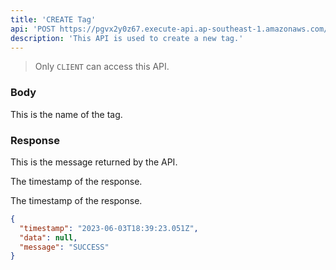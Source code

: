 ```yaml
---
title: 'CREATE Tag'
api: 'POST https://pgvx2y0z67.execute-api.ap-southeast-1.amazonaws.com/dev/api/v1/master/tag'
description: 'This API is used to create a new tag.'
---
```


> Only `CLIENT` can access this API.

### Body

<ParamField
  body='tag'
  type='string'
  required>
  This is the name of the tag.
</ParamField>

### Response

<ResponseField
  name='message'
  type='string'>
  This is the message returned by the API.
</ResponseField>

<ResponseField
  name='timestamp'
  type='Date'>
  The timestamp of the response.
</ResponseField>

<ResponseField
  name='data'
  type='null'>
  The timestamp of the response.
</ResponseField>

<ResponseExample>

```json Response
{
  "timestamp": "2023-06-03T18:39:23.051Z",
  "data": null,
  "message": "SUCCESS"
}
```

</ResponseExample>
